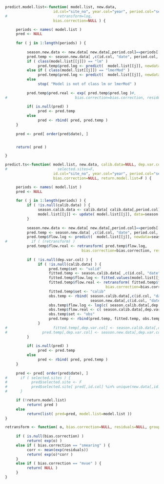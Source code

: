 


```r

predict.model.list<-function( model.list, new.data, 
                      id.col="site_no", year.col="year", period.col="season", 
#                       retransform=log, 
                      bias.correction=NULL ) {

     periods <- names( model.list )
     pred <- NULL
     
     for ( j in 1:length(periods) ) {
          
          season.new.data <- new.data[ new.data[,period.col]==periods[[j]], ]
          pred.temp <- season.new.data[ ,c(id.col, "date", period.col, year.col) ] 
          if ( class(model.list[[j]]) == "lm" )
               pred.temp$pred.log <- predict(  model.list[[j]], newdata=season.new.data  )
          else if ( class(model.list[[j]]) == "lmerMod" )
               pred.temp$pred.log <- predict(  model.list[[j]], newdata=season.new.data, allow.new.levels=T  )
          else
               stop( "Model is not of class lm or lmerMod" )
               
          pred.temp$pred.real <- exp( pred.temp$pred.log )#, 
#                               bias.correction=bias.correction, residuals=residuals(model.list[[j]]) )
               
          if( is.null(pred) )
               pred <- pred.temp
          else 
               pred <- rbind( pred, pred.temp )
     }
     
     pred <- pred[ order(pred$date), ]


     return( pred )     

}

```



```r

predict.ts<-function( model.list, new.data, calib.data=NULL, dep.var.col=NULL, 
#                       selected.sites=F,
                      id.col="site_no", year.col="year", period.col="season", 
                      bias.correction=NULL, return.model.list=F ) {

     periods <- names( model.list )
     pred <- NULL
     
     for ( j in 1:length(periods) ) {
          if ( !is.null(calib.data) ) {
               season.calib.data <- calib.data[ calib.data[,period.col]==periods[[j]], ]
               model.list[[j]] <- update( model.list[[j]], data=season.calib.data )
          }
          
          season.new.data <- new.data[ new.data[,period.col]==periods[[j]], ]
          pred.temp <- season.new.data[ ,c(id.col, "date", period.col, year.col) ] 
          pred.temp$flow.log <- predict(  model.list[[j]], newdata=season.new.data  )
#           if ( (retransform) )
          pred.temp$flow.real <- retransform( pred.temp$flow.log, 
                                   bias.correction=bias.correction, residuals=residuals(model.list[[j]]) )
          
          if ( !is.null(dep.var.col) ) {
               if ( !is.null(calib.data) ) {
                    pred.temp$set <- "valid"
                    fitted.temp <- season.calib.data[ ,c(id.col, "date", period.col, year.col) ] 
                    fitted.temp$flow.log <- fitted.values(model.list[[j]])   
                    fitted.temp$flow.real <- retransform( fitted.temp$flow.log, 
                                              bias.correction=bias.correction, residuals=residuals(model.list[[j]]) )
                    fitted.temp$set <- "calib"
                    obs.temp <- rbind( season.calib.data[,c(id.col, "date", period.col, year.col)], 
                                       season.new.data[,c(id.col, "date", period.col, year.col)] )
                    obs.temp$flow.log <- log(c( season.calib.data[,dep.var.col], season.new.data[,dep.var.col] ))
                    obs.temp$flow.real <- c( season.calib.data[,dep.var.col], season.new.data[,dep.var.col] )
                    obs.temp$set <- "obs"
                    pred.temp <- rbind(pred.temp, fitted.temp, obs.temp)
               }
#                     fitted.temp[,dep.var.col] <- season.calib.data[,dep.var.col]
#                pred.temp[,dep.var.col] <- season.new.data[,dep.var.col]
          }       
          
          if( is.null(pred) )
               pred <- pred.temp
          else 
               pred <- rbind( pred, pred.temp )
     }
     
     pred <- pred[ order(pred$date), ]
#      if ( selected.sites ) {
#           pred$selected.site <- F
#           pred$selected.site[ pred[,id.col] %in% unique(new.data[,id.col ]) ] <- T
#      }

     if (!return.model.list)
          return( pred )     
     else 
          return(list( pred=pred, model.list=model.list ))
}


```

```r

retransform <- function( o, bias.correction=NULL, residuals=NULL, group="site_no" ) {
     
     if ( is.null(bias.correction) )
          return( exp(o) )
     else if ( bias.correction == "smearing" ) {
          corr <- mean(exp(residuals))
          return( exp(o)*corr )
     }
     else if ( bias.correction == "mvue" ) {
          return( NULL )
     }
}

```

